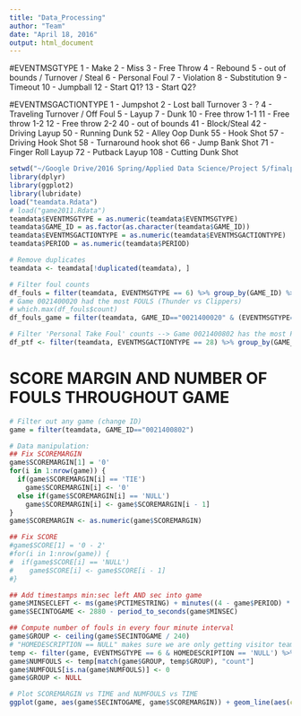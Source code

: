 ```yaml
---
title: "Data_Processing"
author: "Team"
date: "April 18, 2016"
output: html_document
---
```

#EVENTMSGTYPE
1 - Make 2 - Miss 3 - Free Throw 4 - Rebound 5 - out of bounds / Turnover / Steal 6 - Personal Foul 7 - Violation 8 - Substitution 9 - Timeout 10 - Jumpball 12 - Start Q1? 13 - Start Q2?

#EVENTMSGACTIONTYPE
1 - Jumpshot 2 - Lost ball Turnover 3 - ? 4 - Traveling Turnover / Off Foul 5 - Layup 7 - Dunk 10 - Free throw 1-1 11 - Free throw 1-2 12 - Free throw 2-2 40 - out of bounds 41 - Block/Steal 42 - Driving Layup 50 - Running Dunk 52 - Alley Oop Dunk 55 - Hook Shot 57 - Driving Hook Shot 58 - Turnaround hook shot 66 - Jump Bank Shot 71 - Finger Roll Layup 72 - Putback Layup 108 - Cutting Dunk Shot



```r
setwd("~/Google Drive/2016 Spring/Applied Data Science/Project 5/finalproject-p5-team3Tara")
library(dplyr)
library(ggplot2)
library(lubridate)
load("teamdata.Rdata")
# load("game2011.Rdata")
teamdata$EVENTMSGTYPE = as.numeric(teamdata$EVENTMSGTYPE)
teamdata$GAME_ID = as.factor(as.character(teamdata$GAME_ID))
teamdata$EVENTMSGACTIONTYPE = as.numeric(teamdata$EVENTMSGACTIONTYPE)
teamdata$PERIOD = as.numeric(teamdata$PERIOD)

# Remove duplicates
teamdata <- teamdata[!duplicated(teamdata), ]

# Filter foul counts
df_fouls = filter(teamdata, EVENTMSGTYPE == 6) %>% group_by(GAME_ID) %>% summarise(count = n())
# Game 0021400020 had the most FOULS (Thunder vs Clippers)
# which.max(df_fouls$count)
df_fouls_game = filter(teamdata, GAME_ID=="0021400020" & (EVENTMSGTYPE=="6" | EVENTMSGTYPE=="3"))

# Filter 'Personal Take Foul' counts --> Game 0021400802 has the most PERSONAL TAKE FOULS (Spurs vs Clippers)
df_ptf <- filter(teamdata, EVENTMSGACTIONTYPE == 28) %>% group_by(GAME_ID) %>% summarise(count = n())

```

# SCORE MARGIN AND NUMBER OF FOULS THROUGHOUT GAME

```r
# Filter out any game (change ID)
game = filter(teamdata, GAME_ID=="0021400802")

# Data manipulation:
## Fix SCOREMARGIN
game$SCOREMARGIN[1] = '0'
for(i in 1:nrow(game)) {
  if(game$SCOREMARGIN[i] == 'TIE')
    game$SCOREMARGIN[i] <- '0'
  else if(game$SCOREMARGIN[i] == 'NULL')
    game$SCOREMARGIN[i] <- game$SCOREMARGIN[i - 1]
}
game$SCOREMARGIN <- as.numeric(game$SCOREMARGIN)

## Fix SCORE
#game$SCORE[1] = '0 - 2'
#for(i in 1:nrow(game)) {
#  if(game$SCORE[i] == 'NULL')
#    game$SCORE[i] <- game$SCORE[i - 1]
#}

## Add timestamps min:sec left AND sec into game
game$MINSECLEFT <- ms(game$PCTIMESTRING) + minutes((4 - game$PERIOD) * 12)
game$SECINTOGAME <- 2880 - period_to_seconds(game$MINSEC)

## Compute number of fouls in every four minute interval
game$GROUP <- ceiling(game$SECINTOGAME / 240)
# "HOMEDESCRIPTION == NULL" makes sure we are only getting visitor team's fouls. CHANGE AS NECESSARY.
temp <- filter(game, EVENTMSGTYPE == 6 & HOMEDESCRIPTION == 'NULL') %>% group_by(GROUP) %>% summarise(count = n())
game$NUMFOULS <- temp[match(game$GROUP, temp$GROUP), "count"]
game$NUMFOULS[is.na(game$NUMFOULS)] <- 0
game$GROUP <- NULL

# Plot SCOREMARGIN vs TIME and NUMFOULS vs TIME
ggplot(game, aes(game$SECINTOGAME, game$SCOREMARGIN)) + geom_line(aes(colour = game$NUMFOULS)) + scale_x_continuous(breaks = c(0, 720, 1440, 2160, 2880), labels = c('P1', 'P2', 'P3', 'P4', 'Final')) + labs(title = 'Spurs vs Clippers', x = 'Period', y = 'Score Margin') + theme(legend.title=element_blank())

```